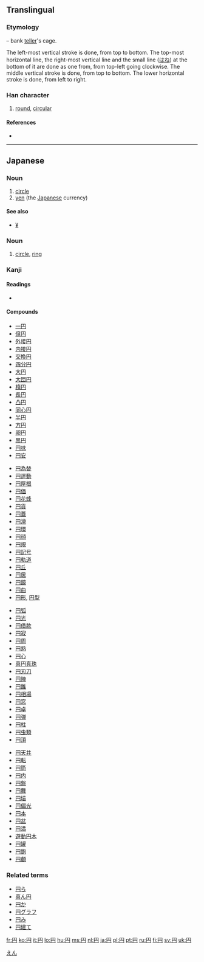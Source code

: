 {{also|圓|圆}}<!-- may be replaced by zh-forms -->
==Translingual==
{{stroke order|type=jbw}}

===Etymology===
{{liushu|i}} – bank [[teller]]'s cage.

The left-most vertical stroke is done, from top to bottom. The top-most horizontal line, the right-most vertical line and the small line ([[はね]]) at the bottom of it are done as one from, from top-left going clockwise.  The middle vertical stroke is done, from top to bottom.  The lower horizontal stroke is done, from left to right.

===Han character===
{{Han char|rn=13|rad=冂|as=02|sn=4|four=|canj=月中一 (BLM)}}

# [[round]], [[circular]]

====References====
* {{Han ref|kx=0128.351|dkj=01513|dj=0289.170|hdz=10096.180|uh=5186|ud=20870}}

----

==Japanese==

===Noun===
{{ja-noun|k|hira=えん|rom=en}}

# [[circle]]
# [[yen]] (the [[Japanese]] currency)

====See also====
* [[¥]]

===Noun===
{{ja-noun|k|hira=まる|rom=maru}}

# [[circle]], [[ring]]

===Kanji===
{{ja-kanji|grade=1|rs=冂02}}

====Readings====
* {{ja-readings|on=[[えん]] ([[en]])|kun=[[まる]] ([[maru]]), [[まるい]] ([[円い]], [[marui]])}}

====Compounds====
{{top4}}
* [[一円]]
* [[億円]]
* [[外接円]]
* [[内接円]]
* [[交換円]]
* [[四分円]]
* [[大円]]
* [[大団円]]
* [[楕円]]
* [[長円]]
* [[凸円]]
* [[同心円]]
* [[半円]]
* [[方円]]
* [[卵円]]
* [[黒円]]
* [[円味]]
* [[円安]]
{{mid4}}
* [[円為替]]
* [[円運動]]
* [[円屋根]]
* [[円価]]
* [[円花蜂]]
* [[円貨]]
* [[円蓋]]
* [[円滑]]
* [[円環]]
* [[円顔]]
* [[円規]]
* [[円記号]]
* [[円軌道]]
* [[円丘]]
* [[円居]]
* [[円鏡]]
* [[円曲]]
* [[円形]], [[円型]]
{{mid4}}
* [[円弧]]
* [[円光]]
* [[円借款]]
* [[円寂]]
* [[円周]]
* [[円熟]]
* [[円心]]
* [[真円真珠]]
* [[円刃刀]]
* [[円陣]]
* [[円錐]]
* [[円相場]]
* [[円窓]]
* [[円卓]]
* [[円弾]]
* [[円柱]]
* [[円虫類]]
* [[円頂]]
{{mid4}}
* [[円天井]]
* [[円転]]
* [[円筒]]
* [[円内]]
* [[円盤]]
* [[円舞]]
* [[円墳]]
* [[円偏光]]
* [[円本]]
* [[円盆]]
* [[円満]]
* [[遊動円木]]
* [[円罐]]
* [[円鉋]]
* [[円顱]]
{{bottom}}

===Related terms===
* [[円ら]]
* [[真ん円]]
* [[円か]]
* [[円グラフ]]
* [[円み]]
* [[円建て]]

[[Category:ja:Currency|えん]]

[[fr:円]]
[[ko:円]]
[[it:円]]
[[lo:円]]
[[hu:円]]
[[ms:円]]
[[nl:円]]
[[ja:円]]
[[pl:円]]
[[pt:円]]
[[ru:円]]
[[fi:円]]
[[sv:円]]
[[uk:円]]